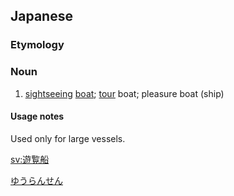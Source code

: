 ==Japanese==
{{ja-kanjitab|ゆう|らん|せん|yomi=o}}

===Etymology===
{{compound|lang=ja|sort=ゆうらんせん|遊覧|tr1=yūran|t1=sightseeing|船|tr2=sen|t2=boat; ship}}

===Noun===
{{ja-noun|ゆうらんせん}}

# [[sightseeing]] [[boat]]; [[tour]] boat; pleasure boat (ship)

====Usage notes====
Used only for large vessels.

[[Category:ja:Watercraft|ゆうらんせん]]

[[sv:遊覧船]]
